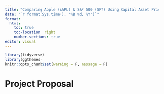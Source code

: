 ```yaml
---
title: "Comparing Apple (AAPL) & S&P 500 (SPY) Using Capital Asset Pricing Model"
date: "`r format(Sys.time(), '%B %d, %Y')`"
format:
  html:
    toc: true
    toc-location: right
    number-sections: true
editor: visual
---
```


```r
library(tidyverse)
library(ggthemes)
knitr::opts_chunk$set(warning = F, message = F)

```

# Project Proposal
